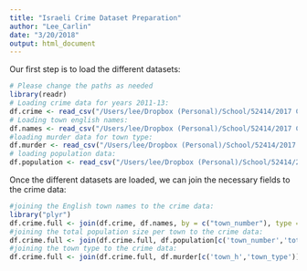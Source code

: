 ```yaml
---
title: "Israeli Crime Dataset Preparation"
author: "Lee_Carlin"
date: "3/20/2018"
output: html_document
---
```


Our first step is to load the different datasets:
```r
# Please change the paths as needed
library(readr)
# Loading crime data for years 2011-13:
df.crime <- read_csv("/Users/lee/Dropbox (Personal)/School/52414/2017 Course Git/DataAnalysisR/course_data/israel_crime_list_11_to_13_english.csv")
# Loading town english names:
df.names <- read_csv("/Users/lee/Dropbox (Personal)/School/52414/2017 Course Git/DataAnalysisR/course_data/israeli_towns_names_and_numbers.csv")
#loading murder data for town type:
df.murder <- read_csv("/Users/lee/Dropbox (Personal)/School/52414/2017 Course Git/DataAnalysisR/course_data/israel_murder_05_09_english.csv")
# loading population data:
df.population <- read_csv("/Users/lee/Dropbox (Personal)/School/52414/2017 Course Git/DataAnalysisR/course_data/israel_population.csv")
```
Once the different datasets are loaded, we can join the necessary fields to the crime data:
```r
#joining the English town names to the crime data:
library("plyr")
df.crime.full <- join(df.crime, df.names, by = c("town_number"), type = "left", match = "all")
#joining the total population size per town to the crime data:
df.crime.full <- join(df.crime.full, df.population[c('town_number','total')], by = c("town_number"), type = "left", match = "all")
#joining the town type to the crime data:
df.crime.full <- join(df.crime.full, df.murder[c('town_h','town_type')], by = c("town_h"), type = "left", match = "all")
```

